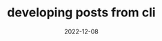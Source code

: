 ---
title: developing posts from cli
date: '2022-12-08'
tags: ['test']
draft: false
summary: the first test post from cli script
images: []
layout: PostLayout
canonicalUrl:
---